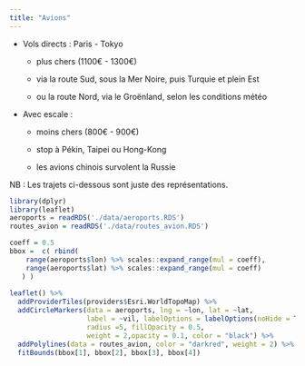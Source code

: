 ```yaml
---
title: "Avions"
---
```


-   Vols directs : Paris - Tokyo

    -   plus chers (1100€ - 1300€)

    -   via la route Sud, sous la Mer Noire, puis Turquie et plein Est

    -   ou la route Nord, via le Groënland, selon les conditions météo

-   Avec escale :

    -   moins chers (800€ - 900€)

    -   stop à Pékin, Taipei ou Hong-Kong

    -   les avions chinois survolent la Russie

NB : Les trajets ci-dessous sont juste des représentations.

```r
library(dplyr)
library(leaflet)
aeroports = readRDS('./data/aeroports.RDS')
routes_avion = readRDS('./data/routes_avion.RDS')

coeff = 0.5
bbox =  c( rbind(
    range(aeroports$lon) %>% scales::expand_range(mul = coeff),
    range(aeroports$lat) %>% scales::expand_range(mul = coeff) 
   ) )
  
leaflet() %>%
  addProviderTiles(providers$Esri.WorldTopoMap) %>%
  addCircleMarkers(data = aeroports, lng = ~lon, lat = ~lat, 
                   label = ~vil, labelOptions = labelOptions(noHide = T, direction = "top"),
                   radius =5, fillOpacity = 0.5,
                   weight = 2,opacity = 0.1, color = "black") %>%
  addPolylines(data = routes_avion, color = "darkred", weight = 2) %>%
  fitBounds(bbox[1], bbox[2], bbox[3], bbox[4])
```

